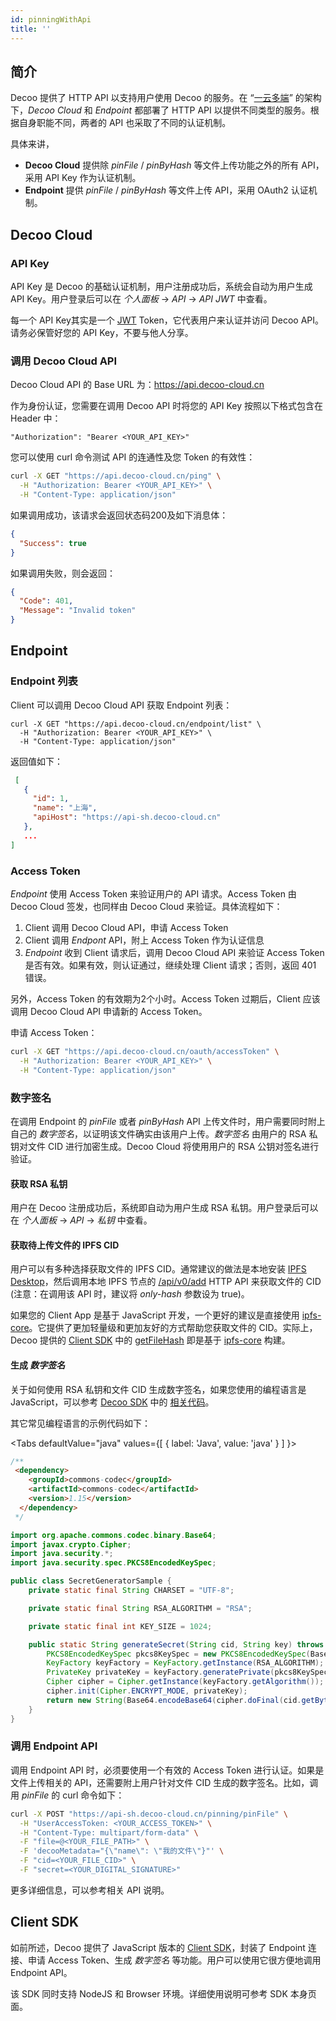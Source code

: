 ```yaml
---
id: pinningWithApi
title: ''
---
```



## 简介

Decoo 提供了 HTTP API 以支持用户使用 Decoo 的服务。在 “[一云多端](general/architecture.mdx)” 的架构下，*Decoo Cloud* 和 *Endpoint* 都部署了 HTTP API 以提供不同类型的服务。根据自身职能不同，两者的 API 也采取了不同的认证机制。

具体来讲，
- **Decoo Cloud** 提供除 *pinFile* / *pinByHash* 等文件上传功能之外的所有 API，采用 API Key 作为认证机制。
- **Endpoint** 提供 *pinFile* / *pinByHash* 等文件上传 API，采用 OAuth2 认证机制。

## Decoo Cloud

### API Key
API Key 是 Decoo 的基础认证机制，用户注册成功后，系统会自动为用户生成 API Key。用户登录后可以在 *个人面板* -> *API* -> *API JWT* 中查看。

每一个 API Key其实是一个 [JWT](https://jwt.io/) Token，它代表用户来认证并访问 Decoo API。请务必保管好您的 API Key，不要与他人分享。

### 调用 Decoo Cloud API

Decoo Cloud API 的 Base URL 为：https://api.decoo-cloud.cn

作为身份认证，您需要在调用 Decoo API 时将您的 API Key 按照以下格式包含在 Header 中：
```
"Authorization": "Bearer <YOUR_API_KEY>"
```

您可以使用 curl 命令测试 API 的连通性及您 Token 的有效性：
```bash
curl -X GET "https://api.decoo-cloud.cn/ping" \
  -H "Authorization: Bearer <YOUR_API_KEY>" \
  -H "Content-Type: application/json"
```

如果调用成功，该请求会返回状态码200及如下消息体：
```json
{
  "Success": true
}
```

如果调用失败，则会返回：
```json
{
  "Code": 401,
  "Message": "Invalid token"
}
```


## Endpoint

### Endpoint 列表

Client 可以调用 Decoo Cloud API 获取 Endpoint 列表：
```
curl -X GET "https://api.decoo-cloud.cn/endpoint/list" \
  -H "Authorization: Bearer <YOUR_API_KEY>" \
  -H "Content-Type: application/json"
```

返回值如下：
```json
 [
   {
     "id": 1,
     "name": "上海",
     "apiHost": "https://api-sh.decoo-cloud.cn"
   },
   ...
]
```


### Access Token

*Endpoint* 使用 Access Token 来验证用户的 API 请求。Access Token 由 Decoo Cloud 签发，也同样由 Decoo Cloud 来验证。具体流程如下：
1. Client 调用 Decoo Cloud API，申请 Access Token
2. Client 调用 *Endpont* API，附上 Access Token 作为认证信息
3. *Endpoint* 收到 Client 请求后，调用 Decoo Cloud API 来验证 Access Token 是否有效。如果有效，则认证通过，继续处理 Client 请求；否则，返回 401 错误。

另外，Access Token 的有效期为2个小时。Access Token 过期后，Client 应该调用 Decoo Cloud API 申请新的 Access Token。

申请 Access Token：
```sh
curl -X GET "https://api.decoo-cloud.cn/oauth/accessToken" \
  -H "Authorization: Bearer <YOUR_API_KEY>" \
  -H "Content-Type: application/json"
```

### 数字签名

在调用 Endpoint 的 *pinFile* 或者 *pinByHash* API 上传文件时，用户需要同时附上自己的 *数字签名*，以证明该文件确实由该用户上传。*数字签名* 由用户的 RSA 私钥对文件 CID 进行加密生成。Decoo Cloud 将使用用户的 RSA 公钥对签名进行验证。

#### 获取 RSA 私钥

用户在 Decoo 注册成功后，系统即自动为用户生成 RSA 私钥。用户登录后可以在 *个人面板* -> *API* -> *私钥* 中查看。

#### 获取待上传文件的 IPFS CID

用户可以有多种选择获取文件的 IPFS CID。通常建议的做法是本地安装 [IPFS Desktop](https://docs.ipfs.io/install/ipfs-desktop)，然后调用本地 IPFS 节点的 [/api/v0/add](https://docs.ipfs.io/reference/http/api/#api-v0-add) HTTP API 来获取文件的 CID (注意：在调用该 API 时，建议将 *only-hash* 参数设为 true)。

如果您的 Client App 是基于 JavaScript 开发，一个更好的建议是直接使用 [ipfs-core](https://www.npmjs.com/package/ipfs-core)。它提供了更加轻量级和更加友好的方式帮助您获取文件的 CID。实际上，Decoo 提供的 [Client SDK](https://www.npmjs.com/package/@decooio/sdk) 中的 [getFileHash](https://github.com/decooio/decoo-sdk/blob/main/packages/sdk/src/getFileHash.js) 即是基于 [ipfs-core](https://www.npmjs.com/package/ipfs-core) 构建。

#### 生成 *数字签名*

关于如何使用 RSA 私钥和文件 CID 生成数字签名，如果您使用的编程语言是 JavaScript，可以参考 [Decoo SDK](https://www.npmjs.com/package/@decooio/sdk) 中的 [相关代码](https://github.com/decooio/decoo-sdk/blob/main/packages/sdk/src/pinFile.js)。

其它常见编程语言的示例代码如下：

<Tabs
  defaultValue="java"
  values={[
    { label: 'Java', value: 'java' }
  ]
}>
<TabItem value="java">

```java
/**
 <dependency>
    <groupId>commons-codec</groupId>
    <artifactId>commons-codec</artifactId>
    <version>1.15</version>
  </dependency>
 */

import org.apache.commons.codec.binary.Base64;
import javax.crypto.Cipher;
import java.security.*;
import java.security.spec.PKCS8EncodedKeySpec;

public class SecretGeneratorSample {
    private static final String CHARSET = "UTF-8";

    private static final String RSA_ALGORITHM = "RSA";

    private static final int KEY_SIZE = 1024;

    public static String generateSecret(String cid, String key) throws Exception {
        PKCS8EncodedKeySpec pkcs8KeySpec = new PKCS8EncodedKeySpec(Base64.decodeBase64(key.getBytes(CHARSET)));
        KeyFactory keyFactory = KeyFactory.getInstance(RSA_ALGORITHM);
        PrivateKey privateKey = keyFactory.generatePrivate(pkcs8KeySpec);
        Cipher cipher = Cipher.getInstance(keyFactory.getAlgorithm());
        cipher.init(Cipher.ENCRYPT_MODE, privateKey);
        return new String(Base64.encodeBase64(cipher.doFinal(cid.getBytes(CHARSET))), CHARSET);
    }
}
```

</TabItem>
</Tabs>

### 调用 Endpoint API

调用 Endpoint API 时，必须要使用一个有效的 Access Token 进行认证。如果是文件上传相关的 API，还需要附上用户针对文件 CID 生成的数字签名。比如，调用 *pinFile* 的 curl 命令如下：
```sh
curl -X POST "https://api-sh.decoo-cloud.cn/pinning/pinFile" \
  -H "UserAccessToken: <YOUR_ACCESS_TOKEN>" \
  -H "Content-Type: multipart/form-data" \
  -F "file=@<YOUR_FILE_PATH>" \
  -F 'decooMetadata="{\"name\": \"我的文件\"}"' \
  -F "cid=<YOUR_FILE_CID>" \
  -F "secret=<YOUR_DIGITAL_SIGNATURE>"
```

更多详细信息，可以参考相关 API 说明。

## Client SDK

如前所述，Decoo 提供了 JavaScript 版本的 [Client SDK](https://www.npmjs.com/package/@decooio/sdk)，封装了 Endpoint 连接、申请 Access Token、生成 *数字签名* 等功能。用户可以使用它很方便地调用 Endpoint API。

该 SDK 同时支持 NodeJS 和 Browser 环境。详细使用说明可参考 SDK 本身页面。

